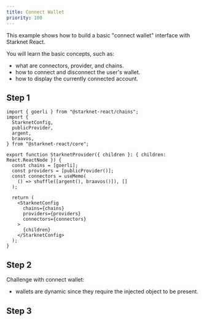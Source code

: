 ```yaml
---
title: Connect Wallet
priority: 100
---
```


This example shows how to build a basic "connect wallet" interface with Starknet
React.

You will learn the basic concepts, such as:

 - what are connectors, provider, and chains.
 - how to connect and disconnect the user's wallet.
 - how to display the currently connected account.

<DemoContainer>
  <ConnectWalletDemo />
</DemoContainer>

## Step 1

```tsx components/starknet-provider.tsx
import { goerli } from "@starknet-react/chains";
import {
  StarknetConfig,
  publicProvider,
  argent,
  braavos,
} from "@starknet-react/core";

export function StarknetProvider({ children }: { children: React.ReactNode }) {
  const chains = [goerli];
  const providers = [publicProvider()];
  const connectors = useMemo(
    () => shuffle([argent(), braavos()]), []
  );

  return (
    <StarknetConfig
      chains={chains}
      providers={providers}
      connectors={connectors}
    >
      {children}
    </StarknetConfig>
  );
}
```

## Step 2

Challenge with connect wallet:

 - wallets are dynamic since they require the injected object to be present.

## Step 3
